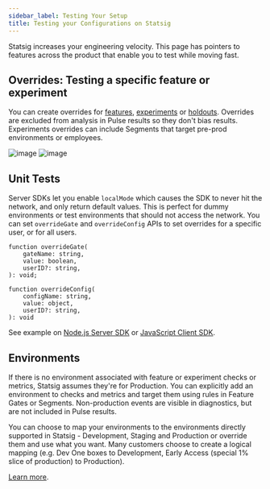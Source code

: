 ```yaml
---
sidebar_label: Testing Your Setup
title: Testing your Configurations on Statsig
---
```


Statsig increases your engineering velocity. This page has pointers to features across the product that enable you to test while moving fast. 

## Overrides: Testing a specific feature or experiment
You can create overrides for [features](https://docs.statsig.com/feature-flags/overrides#adding-an-override), [experiments](https://docs.statsig.com/experiments-plus/overrides) or [holdouts](https://docs.statsig.com/holdouts). Overrides are excluded from analysis in Pulse results so they don't bias results. Experiments overrides can include Segments that target pre-prod environments or employees.

![image](https://user-images.githubusercontent.com/31516123/184234368-3d714df2-d6f2-4c72-8b45-81f46d5597cc.png)
![image](https://user-images.githubusercontent.com/31516123/184234596-3099e18b-69c3-4885-9e04-06b4ba1e6fb6.png)

## Unit Tests

Server SDKs let you enable `localMode` which causes the SDK to never hit the network, and only return default values. This is perfect for dummy environments or test environments that should not access the network. You can set `overrideGate` and `overrideConfig` APIs to set overrides for a specific user, or for all users.

```
function overrideGate(
    gateName: string,
    value: boolean,
    userID?: string,
): void;
```

```
function overrideConfig(
    configName: string,
    value: object,
    userID?: string,
): void
```

See example on [Node.js Server SDK](https://docs.statsig.com/server/nodejsServerSDK#how-can-i-mock-statsig-for-testing) or [JavaScript Client SDK](/client/javascript-sdk#testing).

## Environments 
If there is no environment associated with feature or experiment checks or metrics, Statsig assumes they're for Production. You can explicitly add an environment to checks and metrics and target them using rules in Feature Gates or Segments. Non-production events are visible in diagnostics, but are not included in Pulse results. 

You can choose to map your environments to the environments directly supported in Statsig - Development, Staging and Production or override them and use what you want. Many customers choose to create a logical mapping (e.g. Dev One boxes to Development, Early Access (special 1% slice of production) to Production).

[Learn more](https://blog.statsig.com/environments-on-statsig-6a818805b3c2).
